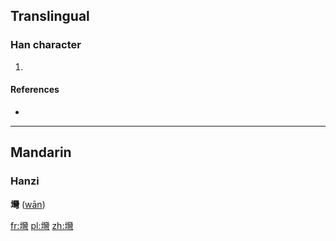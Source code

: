 {{also|塆}}
==Translingual==

===Han character===
{{Han char|rn=32|rad=土|as=22|sn=25|four=|canj=土女火弓 (GVFN)}}

# {{defn|Han|sort=土22}}

====References====
* {{Han ref|kx=0242.361|hdz=80012.050|uh=58EA|ud=22762}}

----

==Mandarin==
===Hanzi===
'''壪''' ([[wān]])

[[fr:壪]]
[[pl:壪]]
[[zh:壪]]